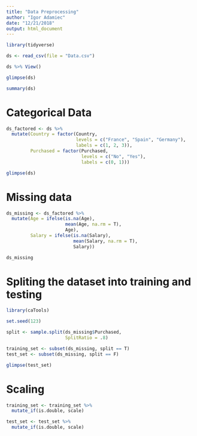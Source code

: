 ```yaml
---
title: "Data Preprocessing"
author: "Igor Adamiec"
date: "12/21/2018"
output: html_document
---
```


```r
library(tidyverse)
```

```r
ds <- read_csv(file = "Data.csv")
```

```r
ds %>% View()
```

```r
glimpse(ds)
```
```r
summary(ds)
```

# Categorical Data

```r
ds_factored <- ds %>% 
  mutate(Country = factor(Country, 
                          levels = c("France", "Spain", "Germany"), 
                          labels = c(1, 2, 3)),
         Purchased = factor(Purchased,
                            levels = c("No", "Yes"),
                            labels = c(0, 1)))
```

```r
glimpse(ds)
```

# Missing data

```r
ds_missing <- ds_factored %>% 
  mutate(Age = ifelse(is.na(Age), 
                      mean(Age, na.rm = T), 
                      Age),
         Salary = ifelse(is.na(Salary),
                         mean(Salary, na.rm = T),
                         Salary))

ds_missing
```

# Spliting the dataset into training and testing
```r
library(caTools)
```

```r
set.seed(123)
```

```r
split <- sample.split(ds_missing$Purchased,
                      SplitRatio = .8)
```

```r
training_set <- subset(ds_missing, split == T)
test_set <- subset(ds_missing, split == F)

glimpse(test_set)
```

# Scaling
```r
training_set <- training_set %>% 
  mutate_if(is.double, scale)

test_set <- test_set %>% 
  mutate_if(is.double, scale)
```

